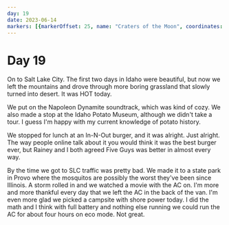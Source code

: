 ```yaml
---
day: 19
date: 2023-06-14
markers: [{markerOffset: 25, name: "Craters of the Moon", coordinates: [-113.4821, 43.1718]},{markerOffset: 25, name: "Provo", coordinates: [-111.6585, 40.2338]}]
---
```

# Day 19

On to Salt Lake City. The first two days in Idaho were beautiful, but now we left the mountains and drove through more boring grassland that slowly turned into desert. It was HOT today.

We put on the Napoleon Dynamite soundtrack, which was kind of cozy. We also made a stop at the Idaho Potato Museum, although we didn't take a tour. I guess I'm happy with my current knowledge of potato history.

We stopped for lunch at an In-N-Out burger, and it was alright. Just alright. The way people online talk about it you would think it was the best burger ever, but Rainey and I both agreed Five Guys was better in almost every way.

By the time we got to SLC traffic was pretty bad. We made it to a state park in Provo where the mosquitos are possibly the worst they've been since Illinois. A storm rolled in and we watched a movie with the AC on. I'm more and more thankful every day that we left the AC in the back of the van. I'm even more glad we picked a campsite with shore power today. I did the math and I think with full battery and nothing else running we could run the AC for about four hours on eco mode. Not great.
